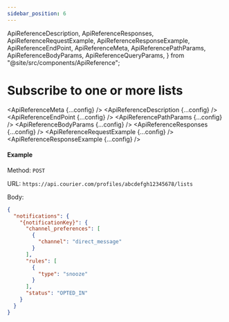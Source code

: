 ```yaml
---
sidebar_position: 6
---
```


  ApiReferenceDescription,
  ApiReferenceResponses,
  ApiReferenceRequestExample,
  ApiReferenceResponseExample,
  ApiReferenceEndPoint,
  ApiReferenceMeta,
  ApiReferencePathParams,
  ApiReferenceBodyParams,
  ApiReferenceQueryParams,
} from "@site/src/components/ApiReference";

# Subscribe to one or more lists

<ApiReferenceMeta {...config} />
<ApiReferenceDescription {...config} />
<ApiReferenceEndPoint {...config} />
<ApiReferencePathParams {...config} />
<ApiReferenceBodyParams {...config} />
<ApiReferenceResponses {...config} />
<ApiReferenceRequestExample {...config} />
<ApiReferenceResponseExample {...config} />

#### Example

Method: `POST`

URL: `https://api.courier.com/profiles/abcdefgh12345678/lists`

Body:
​

```json
{
  "notifications": {
    "{notificationKey}": {
      "channel_preferences": [
        {
          "channel": "direct_message"
        }
      ],
      "rules": [
        {
          "type": "snooze"
        }
      ],
      "status": "OPTED_IN"
    }
  }
}
```
